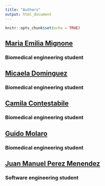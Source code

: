 ```yaml
---
title: "Authors"
output: html_document
---
```


```r
knitr::opts_chunk$set(echo = TRUE)
```



## [Maria Emilia Mignone](mailto:emilia.mignone@ing.austral.edu.ar)
### **Biomedical engineering student**
###
###

## [Micaela Dominguez](mailto:micaela.dominguez@ing.austral.edu.ar)
### **Biomedical engineering student**

###
###

## [Camila Contestabile](mailto:camila.contestabile@ing.austral.edu.ar)
### **Biomedical engineering student**

###
###

</div>
<div class="col-sm-6">

## [Guido Molaro](mailto:guido.molaro@ing.austral.edu.ar)
### **Biomedical engineering student**

###
###

## [Juan Manuel Perez Menendez](mailto:juanmanuel.perezmenendez@ing.austral.edu.ar)
### **Software engineering student**

</a>
</div>
